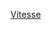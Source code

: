 {{football squad
|name=維特斯球員名單
|teamname=維迪斯職業足球基金會
|title=-{zh-hans:维特斯;zh-hk:維迪斯;zh-tw:維特斯;}-
|bgcolor=#FFD700
|textcolor=black
|bordercolor=black
|list=<div>
{{football squad2 player|no=1|name=[[馬庫斯·舒伯特|-{zh-cn:舒伯特;zh-hk:舒曉拔;zh-tw:舒伯特;}-]]}}
{{football squad2 player|no=2|name={{le|埃里·達沙|Eli Dasa|達沙}}}}
{{football squad2 player|no=3|name={{le|丹尼尔霍·多伊奇|Danilho Doekhi|多伊奇}}}}
{{football squad2 player|no=6|name=[[雅各布·拉斯姆斯|拉斯慕臣]]}}
{{football squad2 player|no=7|name=[[羅伊斯·奧彭達|奧彭達]]}}
{{football squad2 player|no=8|name={{le|松德雷·特隆斯塔德|Sondre Tronstad|特隆斯塔德}}}}
<!--{{football squad2 player|no=9|name={{le|奧薩馬·達爾法羅|Oussama Darfalou|達爾法羅}}}}-->
{{football squad2 player|no=9|name={{le|阿德里安·格尔比奇|Adrian Grbić|格尔比奇}}}}
{{football squad2 player|no=10|name=[[里奇德利·巴佐尔|巴素亞]]}}
{{football squad2 player|no=11|name={{le|阿曼多·布羅亞|Armando Broja|布羅亞}}}}
{{football squad2 player|no=14|name={{le|奧薩瑪·坦納內|Oussama Tannane|坦納內}}}}
{{football squad2 player|no=16|name={{le|阿洛伊斯·奧洛茲|Alois Oroz|奧洛茲}}}}
{{football squad2 player|no=17|name={{le|希拉里·貢格|Hilary Gong|貢格}}}}
{{football squad2 player|no=18|name={{le|托馬什·哈耶克|Tomáš Hájek|哈耶克}}}}
{{football squad2 player|no=19|name={{le|朱利安·馮穆斯|Julian Von Moos|馮穆斯}}}}
{{football squad2 player|no=20|name={{le|托马斯·布伦斯|Thomas Bruns|布伦斯}}}}
{{football squad2 player|no=21|name={{le|馬圖斯·貝羅|Matúš Bero|貝羅}}}}
{{football squad2 player|no=23|name={{le|比拉尔·巴亚兹特|Bilal Bayazit|巴亚兹特}}}}
{{football squad2 player|no=24|name={{le|杰罗恩·侯文|Jeroen Houwen|侯文}}}}
{{football squad2 player|no=27|name={{le|伊迪薩·圖雷|Idrissa Touré|圖雷}}}}
<!--{{football squad2 player|no=29|name={{le|托马斯·彼特|Thomas Buitink|彼特}}}}-->
{{football squad2 player|no=32|name=[[馬克西米利安·維特克|維特克]]}}
{{football squad2 player|no=36|name={{le|帕特里克·弗罗|Patrick Vroegh|弗罗}}}} {{football squad2 player|no=39|name={{le|恩佐·科尼里森|Enzo Cornelisse|科尼里森}}}}
{{football squad2 player|no=40|name={{le|达安·惠斯曼|Daan Huisman|惠斯曼}}}}
{{football squad2 player|no=42|name={{le|米伦·曼霍夫|Million Manhoef|曼霍夫}}}}
{{football squad2 player|no=-|name={{le|卡蘭斯·艾庫斯|Carlens Arcus|艾庫斯}}}}
{{football squad manager|name={{le|托馬斯·萊奇|Thomas Letsch|萊奇}}}} 
</div>
}}<noinclude>
{{Squad maintenance|update source=https://www.vitesse.nl/nl/eersteelftal/selectie}}
[[Category:荷蘭足球俱樂部名單模板|Vitesse]]
</noinclude>